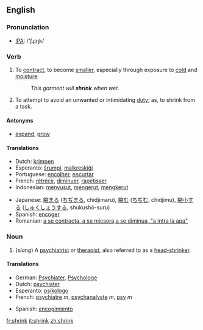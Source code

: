 ==English==
=== Pronunciation ===
*[[w:IPA|IPA]]: /'ʃɻɪɳk/

=== Verb ===
{{irregverb|'''to shrink'''|'''[[shrinks]]'''|'''[[shrank]]'''|'''[[shrunk]]'''|'''[[shrinking]]'''}}

#To [[contract]], to become [[smaller]], especially through exposure to [[cold]] and [[moisture]].
#:''This garment will '''shrink''' when wet.''
#To attempt to avoid an unwanted or intimidating [[duty]]; as, to shrink from a task.

====Antonyms====
*[[expand]], [[grow]]

==== Translations ====
{{top}}
*Dutch: [[krimpen]]
*Esperanto: [[ŝrumpi]], [[malkreskiĝi]]
*Portuguese: [[encolher]], [[encurtar]]
*French: [[rétrécir]], [[diminuer]], [[rapetisser]]
*Indonesian: [[susut|menyusut]], [[kerut|mengerut]], [[kerut|mengkerut]]
{{mid}}
*Japanese: [[縮まる]] ([[ちぢまる]], chidjimaru), [[縮む]] ([[ちぢむ]], chidjimu), [[縮小]]する ([[しゅくしょう]]する, shukushō-suru)
*Spanish: [[:es:encoger|encoger]]
*Romanian: [[a se contracta, a se micsora,a se diminua, "a intra la apa"]]
{{bottom}}

=== Noun ===
{{en-noun|shrink|shrinks}}
#(''slang'') A [[psychiatrist]] or [[therapist]], also referred to as a [[head-shrinker]].

==== Translations ====
{{top}}
*German: [[Psychiater]], [[Psychologe]]
*Dutch: [[psychiater]]
*Esperanto: [[psikologo]]
*French: [[psychiatre]] ''m'', [[psychanalyste]] ''m'', [[psy]] ''m''
{{mid}}
*Spanish: [[encogimiento]]
{{bottom}}

[[fr:shrink]]
[[it:shrink]]
[[zh:shrink]]